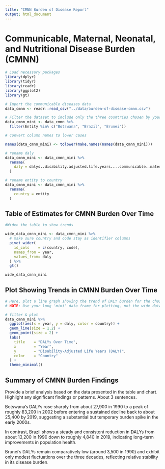 ```yaml
---
title: "CMNN Burden of Disease Report"
output: html_document
---
```


# Communicable, Maternal, Neonatal, and Nutritional Disease Burden (CMNN)

```r
# Load necessary packages
library(dplyr)
library(tidyr)
library(readr)
library(ggplot2)
library(gt)
```


```r
# Import the communicable diseases data
data_cmnn <- readr::read_csv("../data/burden-of-disease-cmnn.csv")

# Filter the dataset to include only the three countries chosen by your group.
data_cmnn_mini <- data_cmnn %>%
  filter(Entity %in% c("Botswana", "Brazil", "Brunei"))

# convert column names to lower cases

names(data_cmnn_mini) <- tolower(make.names(names(data_cmnn_mini)))

# rename daly
data_cmnn_mini <- data_cmnn_mini %>%
  rename(
    daly = dalys..disability.adjusted.life.years....communicable..maternal..neonatal..and.nutritional.diseases...sex..both...age..age.standardized..rate.
  )

# rename entity to country
data_cmnn_mini <- data_cmnn_mini %>%
  rename(
    country = entity
  )
```

## Table of Estimates for CMNN Burden Over Time

```r
#Widen the table to show trends

wide_data_cmnn_mini <- data_cmnn_mini %>%
  # make sure country and code stay as identifier columns
  pivot_wider(
    id_cols    = c(country, code),
    names_from = year,
    values_from= daly
  ) %>%
  gt() 

wide_data_cmnn_mini
```


## Plot Showing Trends in CMNN Burden Over Time

```r
# Here, plot a line graph showing the trend of DALY burden for the chosen countries over time. You can use ggplot2 to create this plot. Each country's line should be a different color.
# NOTE: Use your long 'mini' data frame for plotting, not the wide data used for the table. 

# filter & plot
data_cmnn_mini %>%
  ggplot(aes(x = year, y = daly, color = country)) +
  geom_line(size = 1.2) +
  geom_point(size = 2) +
  labs(
    title    = "DALYs Over Time",
    x        = "Year",
    y        = "Disability-Adjusted Life Years (DALY)",
    color    = "Country"
  ) +
  theme_minimal()

```

## Summary of CMNN Burden Findings

Provide a brief analysis based on the data presented in the table and chart. Highlight any significant findings or patterns. About 3 sentences.

Botswana’s DALYs rose sharply from about 27,900 in 1990 to a peak of roughly 83,200 in 2002 before entering a sustained decline back to about 25,400 by 2019, suggesting a substantial but temporary burden spike in the early 2000s. 

In contrast, Brazil shows a steady and consistent reduction in DALYs from about 13,200 in 1990 down to roughly 4,840 in 2019, indicating long-term improvements in population health. 

Brunei’s DALYs remain comparatively low (around 3,500 in 1990) and exhibit only modest fluctuations over the three decades, reflecting relative stability in its disease burden.

